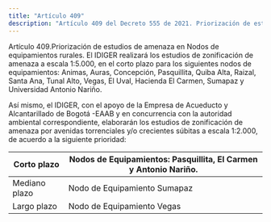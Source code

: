 ```yaml
---
title: "Artículo 409"
description: "Artículo 409 del Decreto 555 de 2021. Priorización de estudios de amenaza en Nodos de equipamientos rurales."
---
```


Artículo 409.Priorización de estudios de amenaza en Nodos de equipamientos rurales. El IDIGER realizará los estudios de zonificación de amenaza a escala 1:5.000, en el corto plazo para los siguientes nodos de equipamientos: Animas, Auras, Concepción, Pasquillita, Quiba Alta, Raizal, Santa Ana, Tunal Alto, Vegas, El Uval, Hacienda El Carmen, Sumapaz y Universidad Antonio Nariño.
 
Así mismo, el IDIGER, con el apoyo de la Empresa de Acueducto y Alcantarillado de Bogotá -EAAB y en concurrencia con la autoridad ambiental correspondiente, elaborarán los estudios de zonificación de amenaza por avenidas torrenciales y/o crecientes súbitas a escala 1:2.000, de acuerdo a la siguiente prioridad:
 

| Corto plazo | Nodos de Equipamientos: Pasquillita, El Carmen y Antonio Nariño. |
| --- | --- |
| Mediano plazo | Nodo de Equipamiento Sumapaz |
| Largo plazo | Nodo de Equipamiento Vegas |
